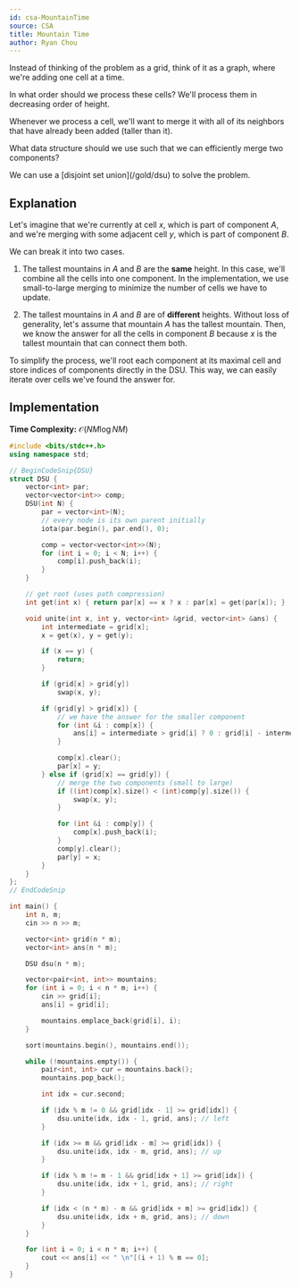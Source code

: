 ```yaml
---
id: csa-MountainTime
source: CSA
title: Mountain Time
author: Ryan Chou
---
```

<Spoiler title="Hint 1">
Instead of thinking of the problem as a grid, think of it as a graph, where we're adding one cell at a time.

In what order should we process these cells?
</Spoiler>
<Spoiler title="Hint 1 (answer)">
We'll process them in decreasing order of height.
</Spoiler>


<Spoiler title="Hint 2">
Whenever we process a cell, we'll want to merge it with all of its neighbors that have already been added (taller than it).

What data structure should we use such that we can efficiently merge two components?
</Spoiler>


<Spoiler title="Hint 2 (answer)">
We can use a [disjoint set union](/gold/dsu) to solve the problem.
</Spoiler>

<Spoiler title="Solution">

## Explanation

Let's imagine that we're currently at cell $x$, which is part of component $A$, and we're merging with some adjacent cell $y$, which is part of component $B$.

We can break it into two cases.

1. The tallest mountains in $A$ and $B$ are the **same** height. In this case, we'll combine all the cells into one component. In the implementation, we use small-to-large merging to minimize the number of cells we have to update.

2. The tallest mountains in $A$ and $B$ are of **different** heights. Without loss of generality, let's assume that mountain $A$ has the tallest mountain. Then, we know the answer for all the cells in component $B$ because $x$ is the tallest mountain that can connect them both.

To simplify the process, we'll root each component at its maximal cell and store indices of components directly in the DSU. This way, we can easily iterate over cells
we've found the answer for.

## Implementation

**Time Complexity:** $\mathcal{O}(NM\log{NM})$

<LanguageSection>
<CPPSection>

```cpp
#include <bits/stdc++.h>
using namespace std;

// BeginCodeSnip{DSU}
struct DSU {
	vector<int> par;
	vector<vector<int>> comp;
	DSU(int N) {
		par = vector<int>(N);
		// every node is its own parent initially
		iota(par.begin(), par.end(), 0);

		comp = vector<vector<int>>(N);
		for (int i = 0; i < N; i++) {
			comp[i].push_back(i);
		}
	}

	// get root (uses path compression)
	int get(int x) { return par[x] == x ? x : par[x] = get(par[x]); }

	void unite(int x, int y, vector<int> &grid, vector<int> &ans) {
		int intermediate = grid[x];
		x = get(x), y = get(y);

		if (x == y) {
			return;
		}

		if (grid[x] > grid[y])
			swap(x, y);

		if (grid[y] > grid[x]) {
			// we have the answer for the smaller component
			for (int &i : comp[x]) {
				ans[i] = intermediate > grid[i] ? 0 : grid[i] - intermediate;
			}

			comp[x].clear();
			par[x] = y;
		} else if (grid[x] == grid[y]) {
			// merge the two components (small to large)
			if ((int)comp[x].size() < (int)comp[y].size()) {
				swap(x, y);
			}

			for (int &i : comp[y]) {
				comp[x].push_back(i);
			}
			comp[y].clear();
			par[y] = x;
		}
	}
};
// EndCodeSnip

int main() {
	int n, m;
	cin >> n >> m;

	vector<int> grid(n * m);
	vector<int> ans(n * m);

	DSU dsu(n * m);

	vector<pair<int, int>> mountains;
	for (int i = 0; i < n * m; i++) {
		cin >> grid[i];
		ans[i] = grid[i];

		mountains.emplace_back(grid[i], i);
	}

	sort(mountains.begin(), mountains.end());

	while (!mountains.empty()) {
		pair<int, int> cur = mountains.back();
		mountains.pop_back();

		int idx = cur.second;

		if (idx % m != 0 && grid[idx - 1] >= grid[idx]) {
			dsu.unite(idx, idx - 1, grid, ans); // left
		}

		if (idx >= m && grid[idx - m] >= grid[idx]) {
			dsu.unite(idx, idx - m, grid, ans); // up
		}

		if (idx % m != m - 1 && grid[idx + 1] >= grid[idx]) {
			dsu.unite(idx, idx + 1, grid, ans); // right
		}

		if (idx < (n * m) - m && grid[idx + m] >= grid[idx]) {
			dsu.unite(idx, idx + m, grid, ans); // down
		}
	}

	for (int i = 0; i < n * m; i++) {
		cout << ans[i] << " \n"[(i + 1) % m == 0];
	}
}

```

</CPPSection>
</LanguageSection>

</Spoiler>

